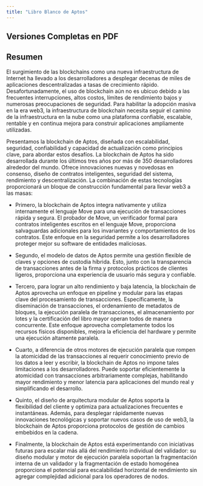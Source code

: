 ```yaml
---
title: "Libro Blanco de Aptos"
---
```



## Versiones Completas en PDF

<CardGrid>
  <LinkCard href="https://aptosfoundation.org/whitepaper/aptos-whitepaper_en.pdf" title="🇺🇸 English (en-US) ↗" description="Libro Blanco Original de Aptos en PDF en Inglés" target="_blank" />

  <LinkCard href="https://aptosfoundation.org/whitepaper/aptos-whitepaper_ko.pdf" title="🇰🇷 한국어 Korean (ko-KR) ↗" description="Libro Blanco de Aptos en PDF traducido al Coreano" target="_blank" />

  <LinkCard href="https://aptosfoundation.org/whitepaper/aptos-whitepaper_ja.pdf" title="🇯🇵 日本語 Japanese (ja-JP) ↗" description="Libro Blanco de Aptos en PDF traducido al Japonés" target="_blank" />

  <LinkCard href="https://aptosfoundation.org/whitepaper/aptos-whitepaper_es.pdf" title="🇪🇸 Español Spanish (es-ES) ↗" description="Libro Blanco de Aptos en PDF traducido al Español" target="_blank" />
</CardGrid>

## Resumen

El surgimiento de las blockchains como una nueva infraestructura de Internet ha llevado a los desarrolladores a desplegar decenas de miles de aplicaciones descentralizadas a tasas de crecimiento rápido.
Desafortunadamente, el uso de blockchain aún no es ubicuo debido a las frecuentes interrupciones, altos costos, límites de rendimiento bajos y numerosas preocupaciones de seguridad. Para habilitar la adopción masiva en la era web3, la infraestructura de blockchain necesita seguir el camino de la infraestructura en la nube como una plataforma confiable, escalable, rentable y en continua mejora para construir aplicaciones ampliamente utilizadas.

Presentamos la blockchain de Aptos, diseñada con escalabilidad, seguridad, confiabilidad y capacidad de actualización como principios clave, para abordar estos desafíos. La blockchain de Aptos ha sido desarrollada durante los últimos tres años por más de 350 desarrolladores alrededor del mundo. Ofrece innovaciones nuevas y novedosas en consenso, diseño de contratos inteligentes, seguridad del sistema, rendimiento y descentralización. La combinación de estas tecnologías proporcionará un bloque de construcción fundamental para llevar web3 a las masas:

- Primero, la blockchain de Aptos integra nativamente y utiliza internamente el lenguaje Move para una ejecución de transacciones rápida y segura. El probador de Move, un verificador formal para contratos inteligentes escritos en el lenguaje Move, proporciona salvaguardas adicionales para los invariantes y comportamientos de los contratos. Este enfoque en la seguridad permite a los desarrolladores proteger mejor su software de entidades maliciosas.

- Segundo, el modelo de datos de Aptos permite una gestión flexible de claves y opciones de custodia híbrida. Esto, junto con la transparencia de transacciones antes de la firma y protocolos prácticos de clientes ligeros, proporciona una experiencia de usuario más segura y confiable.

- Tercero, para lograr un alto rendimiento y baja latencia, la blockchain de Aptos aprovecha un enfoque en pipeline y modular para las etapas clave del procesamiento de transacciones. Específicamente, la diseminación de transacciones, el ordenamiento de metadatos de bloques, la ejecución paralela de transacciones, el almacenamiento por lotes y la certificación del libro mayor operan todos de manera concurrente. Este enfoque aprovecha completamente todos los recursos físicos disponibles, mejora la eficiencia del hardware y permite una ejecución altamente paralela.

- Cuarto, a diferencia de otros motores de ejecución paralela que rompen la atomicidad de las transacciones al requerir conocimiento previo de los datos a leer y escribir, la blockchain de Aptos no impone tales limitaciones a los desarrolladores. Puede soportar eficientemente la atomicidad con transacciones arbitrariamente complejas, habilitando mayor rendimiento y menor latencia para aplicaciones del mundo real y simplificando el desarrollo.

- Quinto, el diseño de arquitectura modular de Aptos soporta la flexibilidad del cliente y optimiza para actualizaciones frecuentes e instantáneas. Además, para desplegar rápidamente nuevas innovaciones tecnológicas y soportar nuevos casos de uso de web3, la blockchain de Aptos proporciona protocolos de gestión de cambios embebidos en la cadena.

- Finalmente, la blockchain de Aptos está experimentando con iniciativas futuras para escalar más allá del rendimiento individual del validador: su diseño modular y motor de ejecución paralela soportan la fragmentación interna de un validador y la fragmentación de estado homogénea proporciona el potencial para escalabilidad horizontal de rendimiento sin agregar complejidad adicional para los operadores de nodos.
